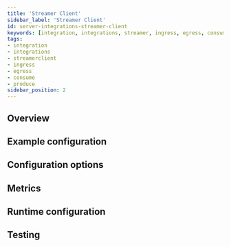 ```yaml
---
title: 'Streamer Client'
sidebar_label: 'Streamer Client'
id: server-integrations-streamer-client
keywords: [integration, integrations, streamer, ingress, egress, consume, produce]
tags:
- integration
- integrations
- streamerclient
- ingress
- egress
- consume
- produce
sidebar_position: 2
---
```



## Overview


## Example configuration


## Configuration options


## Metrics


## Runtime configuration


## Testing